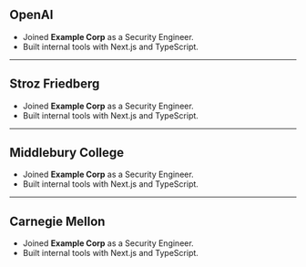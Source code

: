 ## OpenAI

- Joined **Example Corp** as a Security Engineer.
- Built internal tools with Next.js and TypeScript.

---

## Stroz Friedberg

- Joined **Example Corp** as a Security Engineer.
- Built internal tools with Next.js and TypeScript.

---

## Middlebury College

- Joined **Example Corp** as a Security Engineer.
- Built internal tools with Next.js and TypeScript.

---

## Carnegie Mellon

- Joined **Example Corp** as a Security Engineer.
- Built internal tools with Next.js and TypeScript.
